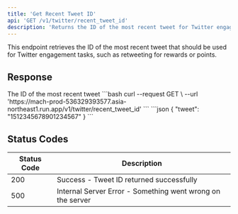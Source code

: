 ```yaml
---
title: 'Get Recent Tweet ID'
api: 'GET /v1/twitter/recent_tweet_id'
description: 'Returns the ID of the most recent tweet for Twitter engagement tasks'
---
```


This endpoint retrieves the ID of the most recent tweet that should be used for Twitter engagement tasks, such as retweeting for rewards or points.

## Response

<ResponseField name="tweet" type="string">
  The ID of the most recent tweet
</ResponseField>

<RequestExample>
```bash
curl --request GET \
  --url 'https://mach-prod-536329393577.asia-northeast1.run.app/v1/twitter/recent_tweet_id'
```
</RequestExample>

<ResponseExample>
```json
{
  "tweet": "1512345678901234567"
}
```
</ResponseExample>

## Status Codes

| Status Code | Description |
|-------------|-------------|
| 200 | Success - Tweet ID returned successfully |
| 500 | Internal Server Error - Something went wrong on the server |
